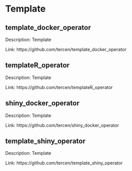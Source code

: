 # Template 
 
## template_docker_operator  {-}

Description: Template 

Link: https://github.com/tercen/template_docker_operator 
 
## templateR_operator  {-}

Description: Template 

Link: https://github.com/tercen/templateR_operator 
 
## shiny_docker_operator  {-}

Description: Template 

Link: https://github.com/tercen/shiny_docker_operator 
 
## template_shiny_operator  {-}

Description: Template 

Link: https://github.com/tercen/template_shiny_operator 

